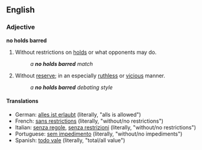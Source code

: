 ==English==

===Adjective===
'''no holds barred'''

# {{wrestling}} Without restrictions on [[hold]]s or what opponents may do.
#: ''a '''no holds barred''' match''
# {{idiom}} Without [[reserve]]; in an especially [[ruthless]] or [[vicious]] manner.
#: ''a '''no holds barred''' debating style''

====Translations====

*German: [[alles ist erlaubt]] (literally, "alls is allowed")
*French: [[sans restrictions]] (literally, "without/no restrictions")
*Italian: [[senza regole]], [[senza restrizioni]] (literally, "without/no restrictions")
*Portuguese: [[sem impedimento]]  (literally, "without/no impediments")
*Spanish: [[todo vale]] (literally, "total/all value")